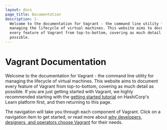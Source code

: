 ```yaml
---
layout: docs
page_title: Documentation
description: |-
  Welcome to the documentation for Vagrant - the command line utility for
  managing the lifecycle of virtual machines. This website aims to document
  every feature of Vagrant from top-to-bottom, covering as much detail as
  possible.
---
```


# Vagrant Documentation

Welcome to the documentation for Vagrant - the command line utility for managing
the lifecycle of virtual machines. This website aims to document every feature
of Vagrant from top-to-bottom, covering as much detail as possible. If you are
just getting started with Vagrant, we highly recommended starting with
the [getting started tutorial](/vagrant/tutorials) on
HashiCorp's Learn platform first, and then returning to this page.

The navigation will take you through each component of Vagrant. Click on a
navigation item to get started, or read more about
[why developers, designers, and operators choose Vagrant](/vagrant/intro)
for their needs.
